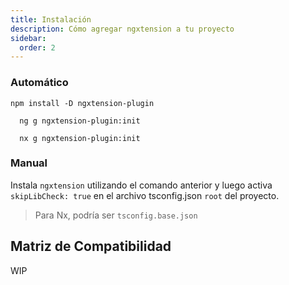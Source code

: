 ```yaml
---
title: Instalación
description: Cómo agregar ngxtension a tu proyecto
sidebar:
  order: 2
---
```



### Automático

```shell
npm install -D ngxtension-plugin
```

<Tabs>
 <TabItem label="ng">

```shell title="Invocar el init generator"
  ng g ngxtension-plugin:init
```

  </TabItem>
 <TabItem label="nx">

```shell title="Invocar el init generator"
  nx g ngxtension-plugin:init
```

  </TabItem>
</Tabs>

### Manual

Instala `ngxtension` utilizando el comando anterior y luego activa `skipLibCheck: true` en el archivo tsconfig.json `root` del proyecto.

> Para Nx, podría ser `tsconfig.base.json`

## Matriz de Compatibilidad

WIP
